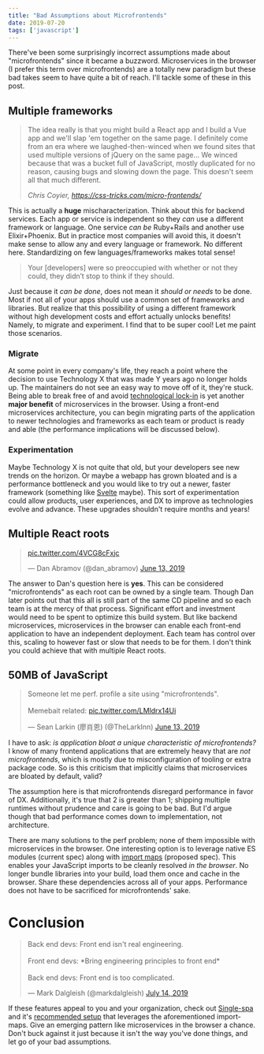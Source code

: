```yaml
---
title: "Bad Assumptions about Microfrontends"
date: 2019-07-20
tags: ['javascript']
---
```


There've been some surprisingly incorrect assumptions made about "microfrontends" since it became a buzzword. Microservices in the browser (I prefer this term over microfrontends) are a totally new paradigm but these bad takes seem to have quite a bit of reach. I'll tackle some of these in this post. 

## Multiple frameworks

> The idea really is that you might build a React app and I build a Vue app and we'll slap 'em together on the same page. I definitely come from an era where we laughed-then-winced when we found sites that used multiple versions of jQuery on the same page... We winced because that was a bucket full of JavaScript, mostly duplicated for no reason, causing bugs and slowing down the page. This doesn't seem all that much different.
>
> *Chris Coyier, https://css-tricks.com/micro-frontends/*

This is actually a **huge** mischaracterization. Think about this for backend services. Each app or service is independent so they *can* use a different framework or language. One service *can be* Ruby+Rails and another use Elixir+Phoenix. But in practice most companies will avoid this, it doesn't make sense to allow any and every language or framework. No different here. Standardizing on few languages/frameworks makes total sense!

> Your [developers] were so preoccupied with whether or not they could, they didn’t stop to think if they should.

Just because it *can be done*, does not mean it *should or needs* to be done. Most if not all of your apps should use a common set of frameworks and libraries. But realize that this possibility of using a different framework without high development costs and effort actually unlocks benefits! Namely, to migrate and experiment. I find that to be super cool! Let me paint those scenarios.

### Migrate

At some point in every company's life, they reach a point where the decision to use Technology X that was made Y years ago no longer holds up. The maintainers do not see an easy way to move off of it, they're stuck. Being able to break free of and avoid [technological lock-in](https://en.wikipedia.org/wiki/Vendor_lock-in#Technology_lock-in) is yet another **major benefit** of microservices in the browser. Using a front-end microservices architecture, you can begin migrating parts of the application to newer technologies and frameworks as each team or product is ready and able (the performance implications will be discussed below). 

### Experimentation

Maybe Technology X is not quite that old, but your developers see new trends on the horizon. Or maybe a webapp has grown bloated and is a performance bottleneck and you would like to try out a newer, faster framework (something like [Svelte](https://github.com/sveltejs/svelte) maybe). This sort of experimentation could allow products, user experiences, and DX to improve as technologies evolve and advance. These upgrades shouldn't require months and years!

## Multiple React roots

<blockquote class="twitter-tweet" data-conversation="none" data-lang="en"><p lang="und" dir="ltr"><a href="https://t.co/4VCG8cFxjc" aria-label="Meme: Multiple React roots on the page. Is this microfrontends?">pic.twitter.com/4VCG8cFxjc</a></p>&mdash; Dan Abramov (@dan_abramov) <a href="https://twitter.com/dan_abramov/status/1139157092420505600?ref_src=twsrc%5Etfw">June 13, 2019</a></blockquote>

The answer to Dan's question here is **yes**. This can be considered "microfrontends" as each root can be owned by a single team. Though Dan later points out that this all is still part of the same CD pipeline and so each team is at the mercy of that process. Significant effort and investment would need to be spent to optimize this build system. But like backend microservices, microservices in the browser can enable each front-end application to have an independent deployment. Each team has control over this, scaling to however fast or slow that needs to be for them. I don't think you could achieve that with multiple React roots.

## 50MB of JavaScript

<blockquote class="twitter-tweet" data-lang="en"><p lang="en" dir="ltr">Someone let me perf. profile a site using &quot;microfrontends&quot;. <br/><br/>Memebait related: <a href="https://t.co/LMldrx14Ui" aria-label="Meme: 50 MB of JavaScript. Is this microfrontends?">pic.twitter.com/LMldrx14Ui</a></p>&mdash; Sean Larkin (廖肖恩) (@TheLarkInn) <a href="https://twitter.com/TheLarkInn/status/1139281821810618369?ref_src=twsrc%5Etfw">June 13, 2019</a></blockquote>

I have to ask: _is application bloat a unique characteristic of microfrontends?_ I know of many frontend applications that are extremely heavy that are _not microfrontends_, which is mostly due to misconfiguration of tooling or extra package code. So is this criticism that implicitly claims that microservices are bloated by default, valid?

The assumption here is that microfrontends disregard performance in favor of DX. Additionally, it's true that 2 is greater than 1; shipping multiple runtimes without prudence and care is going to be bad. But I'd argue though that bad performance comes down to implementation, not architecture.

There are many solutions to the perf problem; none of them impossible with microservices in the browser. One interesting option is to leverage native ES modules (current spec) along with [import maps](https://github.com/WICG/import-maps) (proposed spec). This enables your JavaScript imports to be cleanly resolved *in the browser*. No longer bundle libraries into your build, load them once and cache in the browser. Share these dependencies across all of your apps. Performance does not have to be sacrificed for microfrontends' sake. 

# Conclusion 

<blockquote class="twitter-tweet"><p lang="en" dir="ltr">Back end devs: Front end isn&#39;t real engineering.<br/><br/>Front end devs: *Bring engineering principles to front end*<br/><br/>Back end devs: Front end is too complicated.</p>&mdash; Mark Dalgleish (@markdalgleish) <a href="https://twitter.com/markdalgleish/status/1150488911744917505?ref_src=twsrc%5Etfw">July 14, 2019</a></blockquote>

If these features appeal to you and your organization, check out [Single-spa](https://single-spa.js.org/) and it's [recommended setup](https://single-spa.js.org/docs/faq.html#is-there-a-recommended-setup) that leverages the aforementioned import-maps. Give an emerging pattern like microservices in the browser a chance. Don't buck against it just because it isn't the way you've done things, and let go of your bad assumptions.
